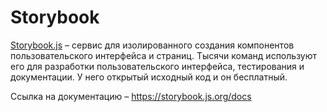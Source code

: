 # Storybook 

[Storybook.js](https://storybook.js.org/) – сервис для изолированного создания компонентов пользовательского интерфейса и страниц. Тысячи команд используют его для разработки пользовательского интерфейса, тестирования и документации. У него открытый исходный код и он бесплатный.

Ссылка на документацию – https://storybook.js.org/docs
